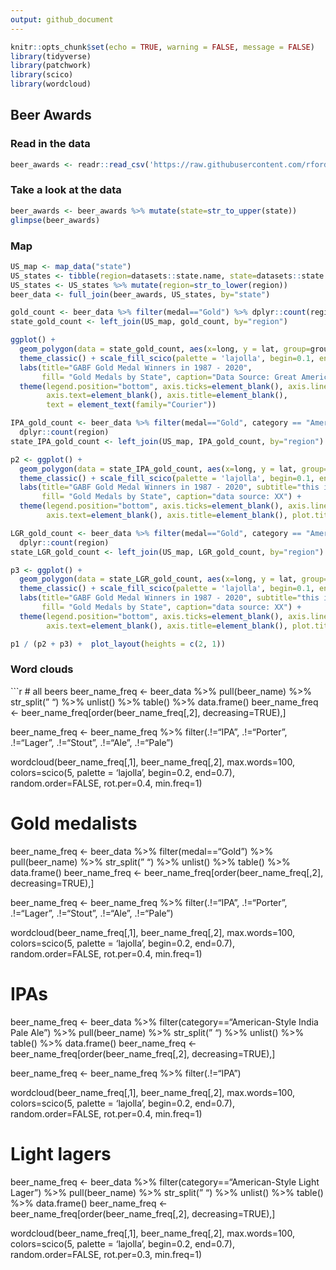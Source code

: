 ```yaml
---
output: github_document
---
```


```r
knitr::opts_chunk$set(echo = TRUE, warning = FALSE, message = FALSE)
library(tidyverse)
library(patchwork)
library(scico)
library(wordcloud)
```

## Beer Awards

### Read in the data
```r
beer_awards <- readr::read_csv('https://raw.githubusercontent.com/rfordatascience/tidytuesday/master/data/2020/2020-10-20/beer_awards.csv')
```

### Take a look at the data

```r
beer_awards <- beer_awards %>% mutate(state=str_to_upper(state))
glimpse(beer_awards)
```

### Map
```r
US_map <- map_data("state")
US_states <- tibble(region=datasets::state.name, state=datasets::state.abb)
US_states <- US_states %>% mutate(region=str_to_lower(region))
beer_data <- full_join(beer_awards, US_states, by="state")

gold_count <- beer_data %>% filter(medal=="Gold") %>% dplyr::count(region)
state_gold_count <- left_join(US_map, gold_count, by="region")

ggplot() + 
  geom_polygon(data = state_gold_count, aes(x=long, y = lat, group=group, fill=n), color="grey40") + 
  theme_classic() + scale_fill_scico(palette = 'lajolla', begin=0.1, end=0.7) + 
  labs(title="GABF Gold Medal Winners in 1987 - 2020",
       fill= "Gold Medals by State", caption="Data Source: Great American Beer Festival") +
  theme(legend.position="bottom", axis.ticks=element_blank(), axis.line=element_blank(), 
        axis.text=element_blank(), axis.title=element_blank(), 
        text = element_text(family="Courier"))
```

```r
IPA_gold_count <- beer_data %>% filter(medal=="Gold", category == "American-Style India Pale Ale") %>%
  dplyr::count(region)
state_IPA_gold_count <- left_join(US_map, IPA_gold_count, by="region")

p2 <- ggplot() + 
  geom_polygon(data = state_IPA_gold_count, aes(x=long, y = lat, group=group, fill=n), color="grey40") + 
  theme_classic() + scale_fill_scico(palette = 'lajolla', begin=0.1, end=0.7) + 
  labs(title="GABF Gold Medal Winners in 1987 - 2020", subtitle="this is still a test", 
       fill= "Gold Medals by State", caption="data source: XX") +
  theme(legend.position="bottom", axis.ticks=element_blank(), axis.line=element_blank(),  
        axis.text=element_blank(), axis.title=element_blank(), plot.title=element_text(face="bold"))

LGR_gold_count <- beer_data %>% filter(medal=="Gold", category == "American-Style Light Lager") %>%
  dplyr::count(region)
state_LGR_gold_count <- left_join(US_map, LGR_gold_count, by="region")

p3 <- ggplot() + 
  geom_polygon(data = state_LGR_gold_count, aes(x=long, y = lat, group=group, fill=n), color="grey40") + 
  theme_classic() + scale_fill_scico(palette = 'lajolla', begin=0.1, end=0.7) + 
  labs(title="GABF Gold Medal Winners in 1987 - 2020", subtitle="this is still a test", 
       fill= "Gold Medals by State", caption="data source: XX") +
  theme(legend.position="bottom", axis.ticks=element_blank(), axis.line=element_blank(), 
        axis.text=element_blank(), axis.title=element_blank(), plot.title=element_text(face="bold"))

p1 / (p2 + p3) +  plot_layout(heights = c(2, 1))
```

### Word clouds

```r
# all beers
beer_name_freq <- beer_data %>% pull(beer_name) %>% str_split(" ") %>% unlist() %>% table() %>% data.frame()
beer_name_freq <- beer_name_freq[order(beer_name_freq[,2], decreasing=TRUE),]

beer_name_freq <- beer_name_freq %>% filter(.!="IPA", .!="Porter", .!="Lager", .!="Stout", .!="Ale", .!="Pale")

wordcloud(beer_name_freq[,1], beer_name_freq[,2], max.words=100, colors=scico(5, palette = 'lajolla', begin=0.2, end=0.7), random.order=FALSE, rot.per=0.4, min.freq=1)

# Gold medalists
beer_name_freq <- beer_data %>% filter(medal=="Gold") %>% pull(beer_name) %>% str_split(" ") %>% unlist() %>% table() %>% data.frame()
beer_name_freq <- beer_name_freq[order(beer_name_freq[,2], decreasing=TRUE),]

beer_name_freq <- beer_name_freq %>% filter(.!="IPA", .!="Porter", .!="Lager", .!="Stout", .!="Ale", .!="Pale")

wordcloud(beer_name_freq[,1], beer_name_freq[,2], max.words=100, colors=scico(5, palette = 'lajolla', begin=0.2, end=0.7), random.order=FALSE, rot.per=0.4, min.freq=1)


# IPAs
beer_name_freq <- beer_data %>% filter(category=="American-Style India Pale Ale") %>%  pull(beer_name) %>% str_split(" ") %>% unlist() %>% table() %>% data.frame()
beer_name_freq <- beer_name_freq[order(beer_name_freq[,2], decreasing=TRUE),]

beer_name_freq <- beer_name_freq %>% filter(.!="IPA")

wordcloud(beer_name_freq[,1], beer_name_freq[,2], max.words=100, colors=scico(5, palette = 'lajolla', begin=0.2, end=0.7), random.order=FALSE, rot.per=0.4, min.freq=1)

# Light lagers
beer_name_freq <- beer_data %>% filter(category=="American-Style Light Lager") %>%  pull(beer_name) %>% str_split(" ") %>% unlist() %>% table() %>% data.frame()
beer_name_freq <- beer_name_freq[order(beer_name_freq[,2], decreasing=TRUE),]

wordcloud(beer_name_freq[,1], beer_name_freq[,2], max.words=100, colors=scico(5, palette = 'lajolla', begin=0.2, end=0.7), random.order=FALSE, rot.per=0.3, min.freq=1)
